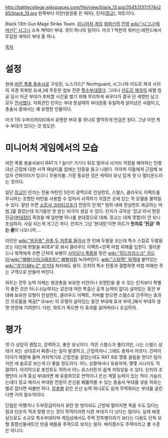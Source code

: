 http://battlecollege.wikispaces.com/file/view/black_13.jpg/35453137/574x265/black_13.jpg
왼쪽부터 리안(쌍권총 든 여자), 린치([[장교]]), 와트이다.

Black 13th Gun Mage Strike Team. [[미니어처 게임]] [[워머신]]의 [[진영]] [[wiki:"시그나(워머신)" 시그나]] 소속 캐릭터 부대. 셋이 하나의 팀이다. 마크 1 막판의 워머신:레전드에서 투입된 캐릭터 부대 중 하나.

[[목차]]
= 설정 =
원래 [[비전 폭풍 총술사]]로 구성된, 노스가드[* Northguard, 시그나와 카도르 제국 사이의 국경 최북방 요새.]에 주둔한 첩보 전문 [[특수부대]]였다. 그러나 [[카도르 제국]]의 레엘 침공 당시 아군 부대가 후퇴할 시간을 벌기 위해 무리하게 싸우다가 결국 단 세명만 남고 모두 [[전사]]했다. 지휘관인 린치는 부대 창설때의 부대원중 유일하게 살아남은 사람이고, 총술사 중에서는 꽤 유명한 인물이다. 

마크 1의 수퍼리어리티에서 유명한 부대 중 하나로 짤막하게 언급은 된다. 그냥 이런 특수 부대가 있다는 것 정도만.


= 미니어처 게임에서의 모습 =
비전 폭풍 총술사보다 RAT가 1 높다!! 거기다 뒤로 밀어내 사거리 걱정을 해야하는 탄종 대신 근접에 대한 사격 패널티를 없애는 탄종을 들고 나왔다. 어자피 이들에게 근접해 보았자 건파이터가 있으니 무용지물. 가장 중요한 것은 캐릭터 유닛 답게 셋 다 멀티운드라는 것이다.

일단 [[장교]]인 린치는 전용 마탄인 5인치 광역으로 컨실먼트, 스텔스, 클라우드 이펙트를 무시하는 조명탄 마탄을 사용할 수 있어서 사격하기 귀찮은 곳에 있는 적 모델을 물먹일 수 있다. 잘만 쓰면 [[소르샤 크라티코프]]가 전장의 안개[* 범위 내에 컨실먼트 제공하는 마법.]를 깔았는데 자기들만 못 받는 비극이 생길 수 있다. 린치가 규칙상 '장교'라서 현장 진급([[분대장]]이 죽었을 때 일반병 하나를 분대장으로 대체. 장교는 대체 못함)이 안 되니 조심하자. 사실 되는게 개그긴 하다. 린치가 그냥 '분대장'이면 와트가 '''린치로 '진급' 하는 꼴'''이 나오니까….

리안은 [[wiki:"쌍권총" 권총 두 자루를 들어서]] 한 턴에 두발을 쏘는데 특수 스킬로 두발을 쏘는 대신에 한발을 AOE4"로 쏴서 클라우드 이팩트+안쪽 마법 피해를 입힌다. 멀티운드나 워잭에게 쓰면 근처의 보병이 [[사이오닉 폭풍]]을 맞은 [[wiki:"히드라리스크" 히드라]]/[[wiki:"해병(스타크래프트)" 해병]]처럼 녹아버린다. [[wiki:"스팀잭" 워잭]]에 붙어있는 [[wiki:"성가대#s-2" 성가대]] 처리에도 용이. 린치의 특수 탄종과 결합하면 마법 피해만 주는 구역으로 만들어 버린다.

와트는 전투 능력 자체는 쌍권총을 보유한 리안이나 조명탄을 쏠 수 있는 린치보다 특별히 좋은 것은 아니나(능력치는 같은데 저런 특출난 공격 능력이 없다) 살아있는 동안 부대에 보유한 모형이 컨실먼트, 클라우드 이팩트, 커버를 받으면 스텔스로 간주하는 효과인 프로울을 제공[* Grant; 이 모형이 살아있는 동안 부대에 효과 부여.]해서 부대의 생명 연장에 기여한다. 다만, 와트가 죽으면 이 효과를 잃어버리니 조심하자.


= 평가 =
셋 다 상당히 괜찮고, 강력하고, 좋은 유닛이다. 적은 스텔스가 풀리지만, 나는 스텔스 상태가 되는 상대로서 짜증나는 일이 발생하고, 근접하자니 그래도 총쏴서 아프다. 건파이터이기 때문에 울며 겨자먹기로 근접전을 걸었는데도 RAT 8로 명중 굴림을 한다!! 팀이지만 세 솔로로 보는게 더 좋을 정도이다. 어느 상황에서나 유용하며, 몇몇 시너지도 적절하다. 마지막으로 포인트도 적어서 어느 로스터든지 쉽게 끼워넣을 수 있다. 린치의 조명탄이 사격 중심 부대라면 꽤 유용하므로 연막이나 은신 계열 능력이 있는 적이 거슬리는데다 장교 배치시 부대원 전원이 은신을 꿰뚫어볼 수 있는 총술사 부대를 넣을 여유는 별로 없다면 써볼만 하다. [[장총병]] 같은 은신 능력 하나로도 쉽게 무력화되는 부대를 굴린다면 거의 필수적이다.

단점은 어쨌거나 두부장갑이라서 포탄 한 방이라도 근방에 떨어지면 죽을 수도 있다는 점과 단순히 적과 맞짱 뜨는 것이 목적이라면 다른 부대가 더 낫다는 점이다. 실제 배경상으로도 소규모 특수부대이며 게임상에서도 주력 전투병이라기 보다는 다용도 단독 모형 종합선물세트인 만큼 얘들을 주력으로 보지는 말자. 배치점수도 주력이라고 볼 수준은 아니다. 
